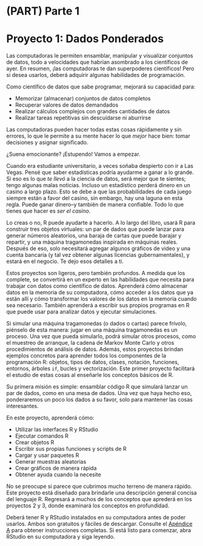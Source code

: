 # (PART) Parte 1 {-}

# Proyecto 1: Dados Ponderados

Las computadoras le permiten ensamblar, manipular y visualizar conjuntos de datos, todo a velocidades que habrían asombrado a los científicos de ayer. En resumen, ¡las computadoras te dan superpoderes científicos! Pero si desea usarlos, deberá adquirir algunas habilidades de programación.

Como científico de datos que sabe programar, mejorará su capacidad para:

-   Memorizar (almacenar) conjuntos de datos completos
-   Recuperar valores de datos demandados
-   Realizar cálculos complejos con grandes cantidades de datos
-   Realizar tareas repetitivas sin descuidarse ni aburrirse

Las computadoras pueden hacer todas estas cosas rápidamente y sin errores, lo que le permite a su mente hacer lo que *mejor* hace bien: tomar decisiones y asignar significado.

¿Suena emocionante? ¡Estupendo! Vamos a empezar.

Cuando era estudiante universitario, a veces soñaba despierto con ir a Las Vegas. Pensé que saber estadísticas podría ayudarme a ganar a lo grande. Si eso es lo que *te llevó* a la ciencia de datos, será mejor que te sientes; tengo algunas malas noticias. Incluso un estadístico perderá dinero en un casino a largo plazo. Esto se debe a que las probabilidades de cada juego siempre están a favor del casino, sin embargo, hay una laguna en esta regla. Puede ganar dinero--y también de manera confiable. Todo lo que tienes que hacer es *ser el casino*.

Lo creas o no, R puede ayudarte a hacerlo. A lo largo del libro, usará R para construir tres objetos virtuales: un par de dados que puede lanzar para generar números aleatorios, una baraja de cartas que puede barajar y repartir, y una máquina tragamonedas inspirada en máquinas reales. Después de eso, solo necesitará agregar algunos gráficos de video y una cuenta bancaria (y tal vez obtener algunas licencias gubernamentales), y estará en el negocio. Te dejo esos detalles a ti.

Estos proyectos son ligeros, pero también profundos. A medida que los complete, se convertirá en un experto en las habilidades que necesita para trabajar con datos como científico de datos. Aprenderá cómo almacenar datos en la memoria de su computadora, cómo acceder a los datos que ya están allí y cómo transformar los valores de los datos en la memoria cuando sea necesario. También aprenderá a escribir sus propios programas en R que puede usar para analizar datos y ejecutar simulaciones.

Si simular una máquina tragamonedas (o dados o cartas) parece frívolo, piénselo de esta manera: jugar en una máquina tragamonedas es un proceso. Una vez que pueda simularlo, podrá simular otros procesos, como el muestreo de arranque, la cadena de Markov Monte Carlo y otros procedimientos de análisis de datos. Además, estos proyectos brindan ejemplos concretos para aprender todos los componentes de la programación R: objetos, tipos de datos, clases, notación, funciones, entornos, árboles `if`, bucles y vectorización. Este primer proyecto facilitará el estudio de estas cosas al enseñarle los conceptos básicos de R.

Su primera misión es simple: ensamblar código R que simulará lanzar un par de dados, como en una mesa de dados. Una vez que haya hecho eso, ponderaremos un poco los dados a su favor, solo para mantener las cosas interesantes.

En este proyecto, aprenderá cómo:

-   Utilizar las interfaces R y RStudio
-   Ejecutar comandos R
-   Crear objetos R
-   Escribir sus propias funciones y scripts de R
-   Cargar y usar paquetes R
-   Generar muestras aleatorias
-   Crear gráficos de manera rápida
-   Obtener ayuda cuando la necesite

No se preocupe si parece que cubrimos mucho terreno de manera rápido. Este proyecto está diseñado para brindarle una descripción general concisa del lenguaje R. Regresará a muchos de los conceptos que aprederá en los proyectos 2 y 3, donde examinará los conceptos en profundidad.

Deberá tener R y RStudio instalados en su computadora antes de poder usarlos. Ambos son gratuitos y fáciles de descargar. Consulte el [Apéndice A](#starting) para obtener instrucciones completas. Si está listo para comenzar, abra RStudio en su computadora y siga leyendo.
